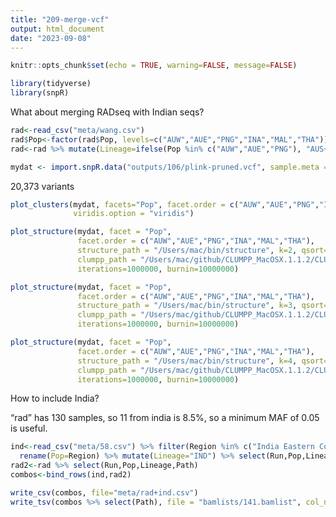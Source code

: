 ```yaml
---
title: "209-merge-vcf"
output: html_document
date: "2023-09-08"
---
```


```r
knitr::opts_chunk$set(echo = TRUE, warning=FALSE, message=FALSE)
```

```r
library(tidyverse)
library(snpR)
```

What about merging RADseq with Indian seqs?

```r
rad<-read_csv("meta/wang.csv")
rad$Pop<-factor(rad$Pop, levels=c("AUW","AUE","PNG","INA","MAL","THA"))
rad<-rad %>% mutate(Lineage=ifelse(Pop %in% c("AUW","AUE","PNG"), "AUS+NG","SEA"))
```


```r
mydat <- import.snpR.data("outputs/106/plink-pruned.vcf", sample.meta = rad %>% select(Run,Pop,Lineage))
```

20,373 variants

```r
plot_clusters(mydat, facets="Pop", facet.order = c("AUW","AUE","PNG","INA","MAL","THA"),
              viridis.option = "viridis")
```

```r
plot_structure(mydat, facet = "Pop", 
               facet.order = c("AUW","AUE","PNG","INA","MAL","THA"),
               structure_path = "/Users/mac/bin/structure", k=2, qsort=FALSE, reps = 1,
               clumpp_path = "/Users/mac/github/CLUMPP_MacOSX.1.1.2/CLUMPP", 
               iterations=1000000, burnin=10000000)
```

```r
plot_structure(mydat, facet = "Pop", 
               facet.order = c("AUW","AUE","PNG","INA","MAL","THA"),
               structure_path = "/Users/mac/bin/structure", k=3, qsort=FALSE, reps = 1,
               clumpp_path = "/Users/mac/github/CLUMPP_MacOSX.1.1.2/CLUMPP", 
               iterations=1000000, burnin=10000000)
```

```r
plot_structure(mydat, facet = "Pop", 
               facet.order = c("AUW","AUE","PNG","INA","MAL","THA"),
               structure_path = "/Users/mac/bin/structure", k=4, qsort=FALSE, reps = 1,
               clumpp_path = "/Users/mac/github/CLUMPP_MacOSX.1.1.2/CLUMPP", 
               iterations=1000000, burnin=10000000)
```


How to include India?

"rad" has 130 samples, so 11 from india is 8.5%, so a minimum MAF of 0.05 is useful.

```r
ind<-read_csv("meta/58.csv") %>% filter(Region %in% c("India Eastern Coast", "India Western Coast")) %>%
  rename(Pop=Region) %>% mutate(Lineage="IND") %>% select(Run,Pop,Lineage,Path)
rad2<-rad %>% select(Run,Pop,Lineage,Path)
combos<-bind_rows(ind,rad2)
```

```r
write_csv(combos, file="meta/rad+ind.csv")
write_tsv(combos %>% select(Path), file = "bamlists/141.bamlist", col_names = FALSE)
```

